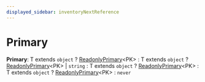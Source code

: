 ```yaml
---
displayed_sidebar: inventoryNextReference
---
```



# Primary

 **Primary**: T extends `object` ? [ReadonlyPrimary](../inventory_next.ReadonlyPrimary/page.mdx)&#60;PK&#62; : T extends `object` ? [ReadonlyPrimary](../inventory_next.ReadonlyPrimary/page.mdx)&#60;PK&#62; \| `string` : T extends `object` ? [ReadonlyPrimary](../inventory_next.ReadonlyPrimary/page.mdx)&#60;PK&#62; : T extends `object` ? [ReadonlyPrimary](../inventory_next.ReadonlyPrimary/page.mdx)&#60;PK&#62; : `never`
